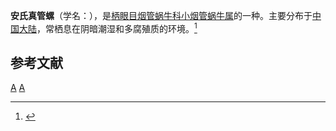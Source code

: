 {{Speciesbox
| taxon = Euphaedusa anceyi
| binomial_authority = (Boettger, 1882)
}}
'''安氏真管螺'''（学名：''{{lang|la|Euphaedusa anceyi}}''），是[[柄眼目|柄眼目]][[烟管蜗牛科|烟管蜗牛科]][[小烟管蜗牛属|小烟管蜗牛属]]的一种。主要分布于[[中国大陆|中国大陆]]，常栖息在阴暗潮湿和多腐殖质的环境。<ref>{{cite web|url=http://shell.sinica.edu.tw/chinese/shellbase_detail.php?science_no=5903|title=国际贝库：安氏真管螺|publisher=台湾贝类资料库|accessdate=2009-08-11|archive-date=2016-03-04|archive-url=https://web.archive.org/web/20160304120439/http://shell.sinica.edu.tw/chinese/shellbase_detail.php?science_no=5903|dead-url=no}}</ref>

== 参考文献 ==
{{reflist}}
{{taxonbar}}
[[Category:_1882年描述的动物|A]]
[[Category:小烟管蜗牛属|A]]
